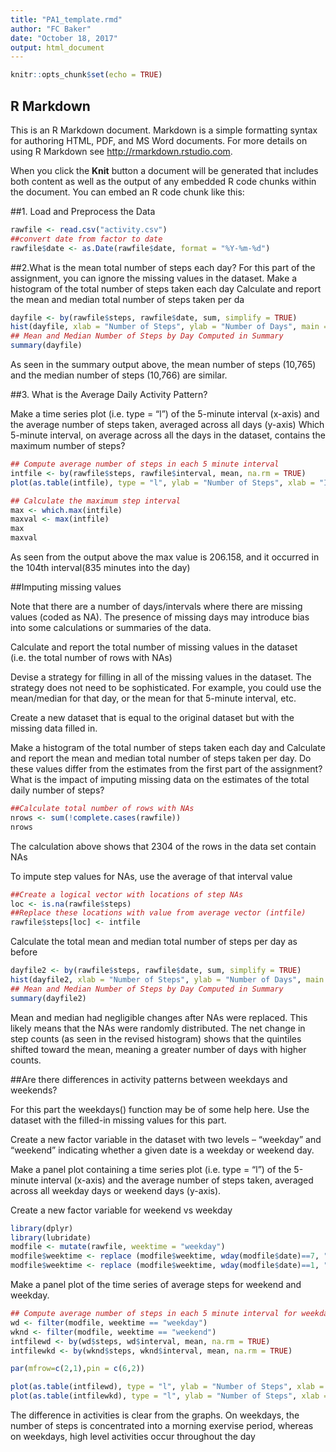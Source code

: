 ```yaml
---
title: "PA1_template.rmd"
author: "FC Baker"
date: "October 18, 2017"
output: html_document
---
```


```r
knitr::opts_chunk$set(echo = TRUE)
```

## R Markdown

This is an R Markdown document. Markdown is a simple formatting syntax for authoring HTML, PDF, and MS Word documents. For more details on using R Markdown see <http://rmarkdown.rstudio.com>.

When you click the **Knit** button a document will be generated that includes both content as well as the output of any embedded R code chunks within the document. You can embed an R code chunk like this:

##1. Load and Preprocess the Data
``` r
rawfile <- read.csv("activity.csv")
##convert date from factor to date
rawfile$date <- as.Date(rawfile$date, format = "%Y-%m-%d")
```

##2.What is the mean total number of steps each day?
For this part of the assignment, you can ignore the missing values in the dataset.
Make a histogram of the total number of steps taken each day
Calculate and report the mean and median total number of steps taken per da
``` r
dayfile <- by(rawfile$steps, rawfile$date, sum, simplify = TRUE)
hist(dayfile, xlab = "Number of Steps", ylab = "Number of Days", main = "Step Count Frequency")
## Mean and Median Number of Steps by Day Computed in Summary
summary(dayfile)
```
As seen in the summary output above, the mean number of steps (10,765) and the median number of steps (10,766) are similar.

##3. What is the Average Daily Activity Pattern?

Make a time series plot (i.e. type = "l") of the 5-minute interval (x-axis) and
the average number of steps taken, averaged across all days (y-axis)
Which 5-minute interval, on average across all the days in the dataset, contains the maximum number of steps?
``` r
## Compute average number of steps in each 5 minute interval
intfile <- by(rawfile$steps, rawfile$interval, mean, na.rm = TRUE)
plot(as.table(intfile), type = "l", ylab = "Number of Steps", xlab = "Interval Number", main = "Variation in Number of Steps with Daily Time Interval")

## Calculate the maximum step interval
max <- which.max(intfile)
maxval <- max(intfile)
max
maxval
```
As seen from the output above the max value is 206.158, and it occurred in the 104th interval(835 minutes into the day)

##Imputing missing values

Note that there are a number of days/intervals where there are missing values (coded as NA). The presence of missing days may introduce bias into some calculations or summaries of the data.

Calculate and report the total number of missing values in the dataset (i.e. the total number of rows with NAs)

Devise a strategy for filling in all of the missing values in the dataset. The strategy does not need to be sophisticated. For example, you could use the mean/median for that day, or the mean for that 5-minute interval, etc.

Create a new dataset that is equal to the original dataset but with the missing data filled in.

Make a histogram of the total number of steps taken each day and Calculate and report the mean and median total number of steps taken per day. Do these values differ from the estimates from the first part of the assignment? What is the impact of imputing missing data on the estimates of the total daily number of steps?

```r
##Calculate total number of rows with NAs
nrows <- sum(!complete.cases(rawfile))
nrows
```
The calculation above shows that 2304 of the rows in the data set contain NAs

To impute step values for NAs, use the average of that interval value
```r
##Create a logical vector with locations of step NAs
loc <- is.na(rawfile$steps)
##Replace these locations with value from average vector (intfile)
rawfile$steps[loc] <- intfile
```
Calculate the total mean and median  total number of steps per day as before
``` r
dayfile2 <- by(rawfile$steps, rawfile$date, sum, simplify = TRUE)
hist(dayfile2, xlab = "Number of Steps", ylab = "Number of Days", main = "Step Count Frequency")
## Mean and Median Number of Steps by Day Computed in Summary
summary(dayfile2)
```
Mean and median had negligible changes after NAs were replaced. This likely means that the NAs were randomly distributed. The net change in step counts (as seen in the revised histogram) shows that the quintiles shifted toward the mean, meaning a greater number of days with higher counts. 

##Are there differences in activity patterns between weekdays and weekends?

For this part the weekdays() function may be of some help here. Use the dataset with the filled-in missing values for this part.

Create a new factor variable in the dataset with two levels -- "weekday" and "weekend" indicating whether a given date is a weekday or weekend day.

Make a panel plot containing a time series plot (i.e. type = "l") of the 5-minute interval (x-axis) and the average number of steps taken, averaged across all weekday days or weekend days (y-axis).

Create a new factor variable for weekend vs weekday
``` r
library(dplyr)
library(lubridate)
modfile <- mutate(rawfile, weektime = "weekday")
modfile$weektime <- replace (modfile$weektime, wday(modfile$date)==7, "weekend")
modfile$weektime <- replace (modfile$weektime, wday(modfile$date)==1, "weekend")
```

Make a panel plot of the time series of average steps for weekend and weekday.
``` r
## Compute average number of steps in each 5 minute interval for weekday and weekend
wd <- filter(modfile, weektime == "weekday")
wknd <- filter(modfile, weektime == "weekend")
intfilewd <- by(wd$steps, wd$interval, mean, na.rm = TRUE)
intfilewkd <- by(wknd$steps, wknd$interval, mean, na.rm = TRUE)

par(mfrow=c(2,1),pin = c(6,2))

plot(as.table(intfilewd), type = "l", ylab = "Number of Steps", xlab = "Interval Number", main = "Variation in Number of Weekday Steps with Daily Time Interval", ylim=c(0, 250))
plot(as.table(intfilewkd), type = "l", ylab = "Number of Steps", xlab = "Interval Number", main = "Variation in Number of Weekend Steps with Daily Time Interval", ylim=c(0, 250))

```
The difference in activities is clear from the graphs.  On weekdays, the number of steps is concentrated into a morning exervise period, whereas on weekdays, high level activities occur throughout the day
